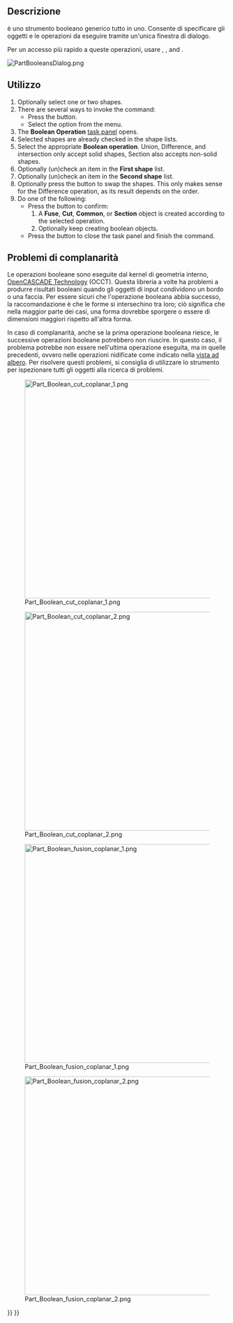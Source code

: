 <languages/>

{{Docnav/it
|[[Part_CompoundFilter/it|Filtra composto]]
|[[Part_Cut/it|Taglio]]
|[[Part_Workbench/it|Part]]
|IconL=Part_CompoundFilter.svg
|IconR=Part_Cut.svg
|IconC=Workbench_Part.svg
}}

{{GuiCommand/it
|Name=Part Boolean
|Name/it=Part Operazione booleana
|MenuLocation=Parte → Operazioni booleane → Operazione booleana...
|Workbenches=[[Part_Workbench/it|Part]]
|SeeAlso=[[Part_Cut/it|Part Taglio]], [[Part_Fuse/it|Part Unione]], [[Part_Common/it|Part Intersezione]], [[Part_Section|Part Seziona]]
}}

<span id="Description"></span>
==Descrizione==

<div class="mw-translate-fuzzy">
{{Button|[[File:Part_Boolean.svg|16px]] [[Part_Boolean/it|Part Operazione booleana]]}} è uno strumento booleano generico tutto in uno. Consente di specificare gli oggetti e le operazioni da eseguire tramite un'unica finestra di dialogo.
</div>

<div class="mw-translate-fuzzy">
Per un accesso più rapido a queste operazioni, usare {{Button|[[File:Part_Cut.svg|16px]] [[Part_Cut/it|Part Taglio]]}}, {{Button|[[File:Part_Fuse.svg|16px]] [[Part_Fuse/it|Part Unione]]}}, {{Button|[[File:Part_Common.svg|16px]] [[Part_Common/it|Part Intersezione]]}} and {{Button|[[File:Part_Section.svg|16px]] [[Part_Section/it|Part Seziona]]}}.
</div>

[[File:PartBooleansDialog.png]]
{{Caption|The Boolean Operation task panel}}

<span id="Usage"></span>
==Utilizzo==

# Optionally select one or two shapes.
# There are several ways to invoke the command:
#* Press the {{Button|[[Image:Part_Boolean.svg|16px|link=]] [[Part_Boolean|Boolean...]]}} button.
#* Select the {{MenuCommand|Part → Boolean → [[Image:Part_Boolean.svg|16px]] Boolean...}} option from the menu.
# The '''Boolean Operation''' [[Task_panel|task panel]] opens.
# Selected shapes are already checked in the shape lists.
# Select the appropriate '''Boolean operation'''. Union, Difference, and intersection only accept solid shapes, Section also accepts non-solid shapes.
# Optionally (un)check an item in the '''First shape''' list.
# Optionally (un)check an item in the '''Second shape''' list.
# Optionally press the {{Button|Swap selection}} button to swap the shapes. This only makes sense for the Difference operation, as its result depends on the order.
# Do one of the following:
#* Press the {{Button|Apply}} button to confirm:
#*# A '''Fuse''', '''Cut''', '''Common''', or '''Section''' object is created according to the selected operation.
#*# Optionally keep creating boolean objects.
#* Press the {{Button|Close}} button to close the task panel and finish the command.

<span id="Coplanar_problems"></span>
== Problemi di complanarità ==

Le operazioni booleane sono eseguite dal kernel di geometria interno, [[OpenCASCADE/it|OpenCASCADE Technology]] (OCCT). Questa libreria a volte ha problemi a produrre risultati booleani quando gli oggetti di input condividono un bordo o una faccia. Per essere sicuri che l'operazione booleana abbia successo, la raccomandazione è che le forme si intersechino tra loro; ciò significa che nella maggior parte dei casi, una forma dovrebbe sporgere o essere di dimensioni maggiori rispetto all'altra forma.

In caso di complanarità, anche se la prima operazione booleana riesce, le successive operazioni booleane potrebbero non riuscire. In questo caso, il problema potrebbe non essere nell'ultima operazione eseguita, ma in quelle precedenti, ovvero nelle operazioni nidificate come indicato nella [[Tree_view/it|vista ad albero]]. Per risolvere questi problemi, si consiglia di utilizzare lo strumento {{Button|[[File:Part_CheckGeometry.svg|16px]] [[Part_CheckGeometry/it|Controlla la geometria]]}} per ispezionare tutti gli oggetti alla ricerca di problemi.

[[File:Part_Boolean_cut_coplanar_1.png|500px]]

[[File:Part_Boolean_cut_coplanar_2.png|500px]]

{{Caption|A sinistra: forme che condividono una faccia, un taglio booleano può produrre risultati errati. A destra: forme che si intersecano chiaramente tra loro, il taglio booleano avrà successo nella maggior parte dei casi.}}

[[File:Part_Boolean_fusion_coplanar_1.png|500px]]

[[File:Part_Boolean_fusion_coplanar_2.png|500px]]

{{Caption|A sinistra: forme che condividono una faccia, un'unione booleana può produrre risultati errati. A destra: forme che si intersecano chiaramente tra loro, l'unione booleana avrà successo nella maggior parte dei casi.}}


{{Docnav/it
|[[Part_CompoundFilter/it|Filtra composto]]
|[[Part_Cut/it|Taglio]]
|[[Part_Workbench/it|Part]]
|IconL=Part_CompoundFilter.svg
|IconR=Part_Cut.svg
|IconC=Workbench_Part.svg
}}

{{Part_Tools_navi{{#translation:}}}}
{{Userdocnavi{{#translation:}}}}